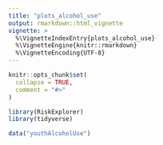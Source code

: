 ```yaml
---
title: "plots_alcohol_use"
output: rmarkdown::html_vignette
vignette: >
  %\VignetteIndexEntry{plots_alcohol_use}
  %\VignetteEngine{knitr::rmarkdown}
  %\VignetteEncoding{UTF-8}
---
```


```r
knitr::opts_chunk$set(
  collapse = TRUE,
  comment = "#>"
)
```

```r
library(RiskExplorer)
library(tidyverse)
```

```r
data("youthAlcoholUse")
```

